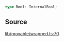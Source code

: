 ```ts
type Bool: InternalBool;
```

## Source

[lib/provable/wrapped.ts:70](https://github.com/o1-labs/o1js/blob/000b9835d52eede806be269b958c57000ff32f72/src/lib/provable/wrapped.ts#L70)
